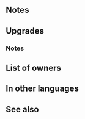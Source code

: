 {{Weapon Infobox
|tagid=SID_暗夜の竜石
|intID=2716
|userVersion1=Weapon
|userVersion2=Gleam
|weaponType=Dragonstone
|might=16
|range=1
|effect=If foe initiates combat or if foe's HP ≥ 75% at start of combat, grants Atk/Spd/Def/Res+4 to unit during combat. If foe's Range = 2, calculates damage using the lower of foe's Def or Res.
|exclusive=1
|cost=400
|statModifiers=0,16,0,0,0
|required=-
|refinePaths=default
|refineSP=400
|refineMedals=500
|refineDews=200
|tagidExtraSkill1=一
|effectSkill1=If unit is within 3 spaces of an ally, grants Atk/Spd/Def/Res+4 to unit during combat and restores 7 HP to unit after combat.
|iconSkill1=Dusk Dragonstone W.png
|properties=
}}
==Notes==
{{IfFoeInitiates}}
{{Temporary buffs}}
{{LowerDefRes}}
==Upgrades==
{{Weapon Upgrade List}}
===Notes===
{{After combat healing}}
==List of owners==
{{Skill Hero List}}
==In other languages==
{{OtherLanguages
|japanese=暗夜の竜石
|german=Abenddrachenst.
|spanishEU=Piedra drag. lunar
|spanishLA=Piedra drag. lunar
|french=Dracop. de nuit
|italian=Pietra drago buio
|chineseTW=暗夜的龍石
|portuguese=Pedra dragão lua
}}
==See also==
{{See also skills|cond=(Description LIKE '%foe initiates combat%foe_s HP%grants Atk/Spd/Def/Res+%during combat%' OR Description LIKE '%unit deals damage to foe during combat, restores%HP to unit%' OR Description LIKE '%if unit is within 3 spaces of an ally%') AND Exclusive='1'}}
{{Weapons Navbox}}